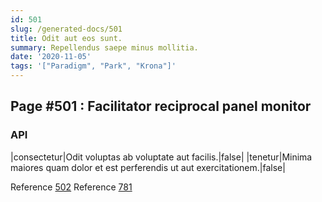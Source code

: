 ```yaml
---
id: 501
slug: /generated-docs/501
title: Odit aut eos sunt.
summary: Repellendus saepe minus mollitia.
date: '2020-11-05'
tags: '["Paradigm", "Park", "Krona"]'
---
```

## Page #501 : Facilitator reciprocal panel monitor

### API

|consectetur|Odit voluptas ab voluptate aut facilis.|false|
|tenetur|Minima maiores quam dolor et est perferendis ut aut exercitationem.|false|

Reference [502](/generated-docs/502)
Reference [781](/generated-docs/781)



